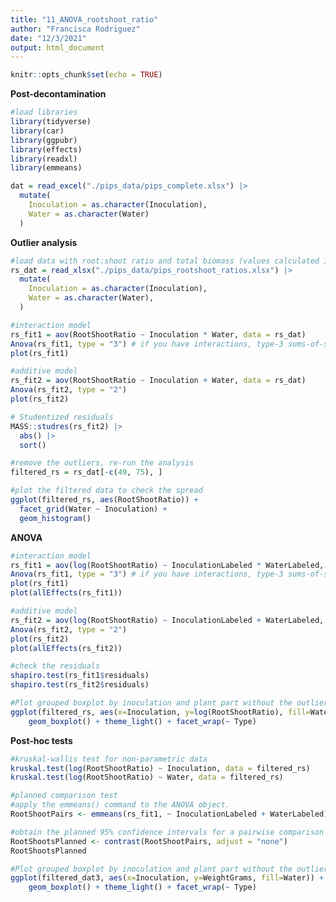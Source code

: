 ---
title: "11_ANOVA_rootshoot_ratio"
author: "Francisca Rodriguez"
date: "12/3/2021"
output: html_document
---

```{r setup, include=FALSE}
knitr::opts_chunk$set(echo = TRUE)
```

**Post-decontamination**
```{r}
#load libraries
library(tidyverse)
library(car)
library(ggpubr)
library(effects)
library(readxl)
library(emmeans)

dat = read_excel("./pips_data/pips_complete.xlsx") |>
  mutate(
    Inoculation = as.character(Inoculation),
    Water = as.character(Water)
  )

```

**Outlier analysis**
```{r}
#load data with root:shoot ratio and total biomass (values calculated in excel)
rs_dat = read_xlsx("./pips_data/pips_rootshoot_ratios.xlsx") |>
  mutate(
    Inoculation = as.character(Inoculation),
    Water = as.character(Water),
  )

#interaction model
rs_fit1 = aov(RootShootRatio ~ Inoculation * Water, data = rs_dat)
Anova(rs_fit1, type = "3") # if you have interactions, type-3 sums-of-squares is appropriate
plot(rs_fit1)

#additive model 
rs_fit2 = aov(RootShootRatio ~ Inoculation + Water, data = rs_dat)
Anova(rs_fit2, type = "2")
plot(rs_fit2)

# Studentized residuals
MASS::studres(rs_fit2) |>
  abs() |>
  sort()

#remove the outliers, re-run the analysis
filtered_rs = rs_dat[-c(49, 75), ]

#plot the filtered data to check the spread
ggplot(filtered_rs, aes(RootShootRatio)) +
  facet_grid(Water ~ Inoculation) +
  geom_histogram()

```

**ANOVA**
```{r}
#interaction model
rs_fit1 = aov(log(RootShootRatio) ~ InoculationLabeled * WaterLabeled, data = filtered_rs)
Anova(rs_fit1, type = "3") # if you have interactions, type-3 sums-of-squares is appropriate
plot(rs_fit1)
plot(allEffects(rs_fit1))

#additive model 
rs_fit2 = aov(log(RootShootRatio) ~ InoculationLabeled + WaterLabeled, data = filtered_rs)
Anova(rs_fit2, type = "2")
plot(rs_fit2)
plot(allEffects(rs_fit2))

#check the residuals
shapiro.test(rs_fit1$residuals)
shapiro.test(rs_fit2$residuals)

#Plot grouped boxplot by inoculation and plant part without the outliers
ggplot(filtered_rs, aes(x=Inoculation, y=log(RootShootRatio), fill=Water)) + 
    geom_boxplot() + theme_light() + facet_wrap(~ Type)

```

**Post-hoc tests**
```{r}
#kruskal-wallis test for non-parametric data
kruskal.test(log(RootShootRatio) ~ Inoculation, data = filtered_rs)
kruskal.test(log(RootShootRatio) ~ Water, data = filtered_rs)

#planned comparison test 
#apply the emmeans() command to the ANOVA object.
RootShootPairs <- emmeans(rs_fit1, ~ InoculationLabeled + WaterLabeled)

#obtain the planned 95% confidence intervals for a pairwise comparison
RootShootsPlanned <- contrast(RootShootPairs, adjust = "none")
RootShootsPlanned

#Plot grouped boxplot by inoculation and plant part without the outliers
ggplot(filtered_dat3, aes(x=Inoculation, y=WeightGrams, fill=Water)) + 
    geom_boxplot() + theme_light() + facet_wrap(~ Type)

```